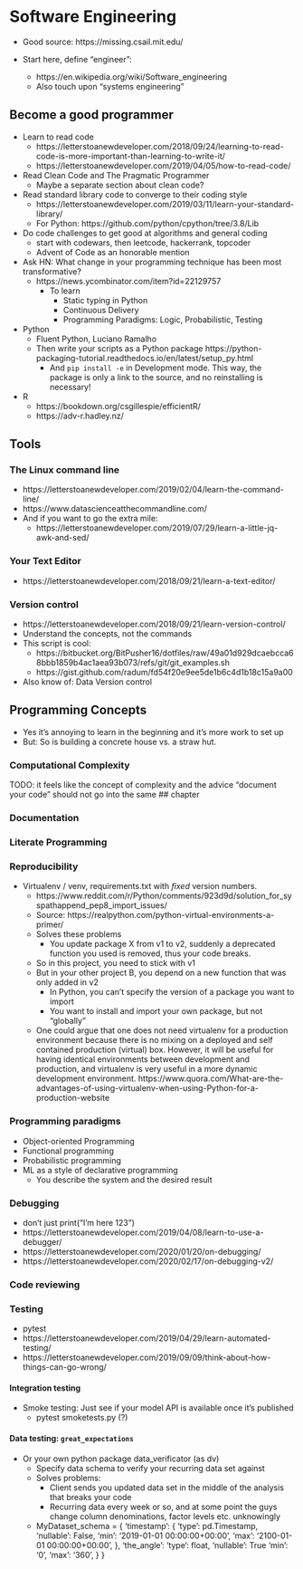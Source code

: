 # Software Engineering

- Good source: https://missing.csail.mit.edu/


- Start here, define "engineer":
  - https://en.wikipedia.org/wiki/Software_engineering
  - Also touch upon "systems engineering"

## Become a good programmer

- Learn to read code
  - https://letterstoanewdeveloper.com/2018/09/24/learning-to-read-code-is-more-important-than-learning-to-write-it/
  - https://letterstoanewdeveloper.com/2019/04/05/how-to-read-code/
- Read Clean Code and The Pragmatic Programmer
  - Maybe a separate section about clean code?
- Read standard library code to converge to their coding style
  - https://letterstoanewdeveloper.com/2019/03/11/learn-your-standard-library/
  - For Python: https://github.com/python/cpython/tree/3.8/Lib
- Do code challenges to get good at algorithms and general coding
  - start with codewars, then leetcode, hackerrank, topcoder
  - Advent of Code as an honorable mention
- Ask HN: What change in your programming technique has been most transformative?
     - https://news.ycombinator.com/item?id=22129757
	   - To learn
	     - Static typing in Python
	     - Continuous Delivery
	     - Programming Paradigms: Logic, Probabilistic, Testing
	     
- Python
  - Fluent Python, Luciano Ramalho
  - Then write your scripts as a Python package
     https://python-packaging-tutorial.readthedocs.io/en/latest/setup_py.html
     - And `pip install -e ` in Development mode. This way, the package is only a link to the source, and no reinstalling is necessary!
- R
  - https://bookdown.org/csgillespie/efficientR/
  - https://adv-r.hadley.nz/  
 
## Tools

### The Linux command line

- https://letterstoanewdeveloper.com/2019/02/04/learn-the-command-line/
- https://www.datascienceatthecommandline.com/
- And if you want to go the extra mile:
  - https://letterstoanewdeveloper.com/2019/07/29/learn-a-little-jq-awk-and-sed/

### Your Text Editor

- https://letterstoanewdeveloper.com/2018/09/21/learn-a-text-editor/

### Version control

- https://letterstoanewdeveloper.com/2018/09/21/learn-version-control/
- Understand the concepts, not the commands
- This script is cool:
    - https://bitbucket.org/BitPusher16/dotfiles/raw/49a01d929dcaebcca68bbb1859b4ac1aea93b073/refs/git/git_examples.sh
    - https://gist.github.com/radum/fd54f20e9ee5de1b6c4d1b18c15a9a00
- Also know of: Data Version control

## Programming Concepts

- Yes it's annoying to learn in the beginning and it's more work to set up
- But: So is building a concrete house vs. a straw hut.

### Computational Complexity

TODO: it feels like the concept of complexity and the advice "document your code" should not go into the same ## chapter

### Documentation
 
### Literate Programming

### Reproducibility

- Virtualenv / venv, requirements.txt with *fixed* version numbers.
     - https://www.reddit.com/r/Python/comments/923d9d/solution_for_syspathappend_pep8_import_issues/
     - Source:
       https://realpython.com/python-virtual-environments-a-primer/
     - Solves these problems
       - You update package X from v1 to v2, suddenly a deprecated function you
         used is removed, thus your code breaks.
	 - So in this project, you need to stick with v1
	 - But in your other project B, you depend on a new function that was
           only added in v2
	   - In Python, you can't specify the version of a package you want to
             import
       - You want to install and import your own package, but not "globally"
     - One could argue that one does not need virtualenv for a production environment because there is no mixing on a deployed and self contained production (virtual) box. However, it will be useful for having identical environments between development and production, and virtualenv is very useful in a more dynamic development environment.
       https://www.quora.com/What-are-the-advantages-of-using-virtualenv-when-using-Python-for-a-production-website

### Programming paradigms

- Object-oriented Programming
- Functional programming
- Probabilistic programming
- ML as a style of declarative programming
  - You describe the system and the desired result

### Debugging

- don't just print("I'm here 123")
- https://letterstoanewdeveloper.com/2019/04/08/learn-to-use-a-debugger/
- https://letterstoanewdeveloper.com/2020/01/20/on-debugging/
- https://letterstoanewdeveloper.com/2020/02/17/on-debugging-v2/

### Code reviewing

### Testing

- pytest
- https://letterstoanewdeveloper.com/2019/04/29/learn-automated-testing/
- https://letterstoanewdeveloper.com/2019/09/09/think-about-how-things-can-go-wrong/

#### Integration testing

- Smoke testing: Just see if your model API is available once it's published
  - pytest smoketests.py (?)
  
#### Data testing: `great_expectations`

- Or your own python package data_verificator (as dv)
     - Specify data schema to verify your recurring data set against
     - Solves problems:
       - Client sends you updated data set in the middle of the analysis
	 that breaks your code
       - Recurring data every week or so, and at some point the guys
	 change column denominations, factor levels etc. unknowingly
     - MyDataset_schema = {
           'timestamp': {
               'type': pd.Timestamp,
	       'nullable': False,
	       'min': '2019-01-01 00:00:00+00:00',
	       'max': '2100-01-01 00:00:00+00:00',
	   },
	   'the_angle':
               'type': float,
	       'nullable': True
	       'min': '0',
	       'max': '360',
            }
       }
